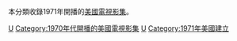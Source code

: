 本分類收錄1971年開播的[[美國|美國]][[電視影集|電視影集]]。

{{year by category
|m=1
|c=9
|d=7
|y=1
|cat=開播的美國電視影集
|sortkey=美國電視
|parent=各年開播的美國電視影集
|subcat=1971年美國電視
}}

[[Category:1971年開播的電視影集|U]]
[[Category:1970年代開播的美國電視影集|Category:1970年代開播的美國電視影集]]
[[Category:1971年電視劇集|U]]
[[Category:1971年美國建立|Category:1971年美國建立]]